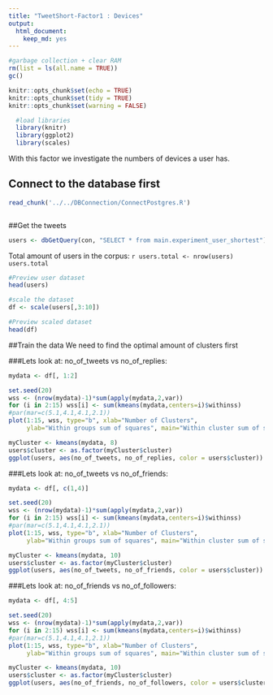```yaml
---
title: "TweetShort-Factor1 : Devices"
output: 
  html_document: 
    keep_md: yes
---
```


```r
#garbage collection + clear RAM
rm(list = ls(all.name = TRUE))
gc()
```

```r
knitr::opts_chunk$set(echo = TRUE)
knitr::opts_chunk$set(tidy = TRUE)
knitr::opts_chunk$set(warning = FALSE)
```

```r
  #load libraries
  library(knitr)
  library(ggplot2)
  library(scales)
```

With this factor we investigate the numbers of devices a user has.

## Connect to the database first
```r
read_chunk('../../DBConnection/ConnectPostgres.R')
```

```r
```

##Get the tweets
```r
users <- dbGetQuery(con, "SELECT * from main.experiment_user_shortest")
```

Total amount of users in the corpus: `r users.total <- nrow(users)
  users.total`

```r
#Preview user dataset  
head(users)

#scale the dataset
df <- scale(users[,3:10])

#Preview scaled dataset
head(df)
```

##Train the data
We need to find the optimal amount of clusters first

###Lets look at: no_of_tweets vs no_of_replies:

```r
mydata <- df[, 1:2]

set.seed(20)
wss <- (nrow(mydata)-1)*sum(apply(mydata,2,var))
for (i in 2:15) wss[i] <- sum(kmeans(mydata,centers=i)$withinss)
#par(mar=c(5.1,4.1,4.1,2.1))
plot(1:15, wss, type="b", xlab="Number of Clusters",
     ylab="Within groups sum of squares", main="Within cluster sum of squares (WCSS)")

myCluster <- kmeans(mydata, 8)
users$cluster <- as.factor(myCluster$cluster)
ggplot(users, aes(no_of_tweets, no_of_replies, color = users$cluster)) + geom_point()
```

###Lets look at: no_of_tweets vs no_of_friends:

```r
mydata <- df[, c(1,4)]

set.seed(20)
wss <- (nrow(mydata)-1)*sum(apply(mydata,2,var))
for (i in 2:15) wss[i] <- sum(kmeans(mydata,centers=i)$withinss)
#par(mar=c(5.1,4.1,4.1,2.1))
plot(1:15, wss, type="b", xlab="Number of Clusters",
     ylab="Within groups sum of squares", main="Within cluster sum of squares (WCSS)")

myCluster <- kmeans(mydata, 10)
users$cluster <- as.factor(myCluster$cluster)
ggplot(users, aes(no_of_tweets, no_of_friends, color = users$cluster)) + geom_point()
```

###Lets look at: no_of_friends vs no_of_followers:

```r
mydata <- df[, 4:5]

set.seed(20)
wss <- (nrow(mydata)-1)*sum(apply(mydata,2,var))
for (i in 2:15) wss[i] <- sum(kmeans(mydata,centers=i)$withinss)
#par(mar=c(5.1,4.1,4.1,2.1))
plot(1:15, wss, type="b", xlab="Number of Clusters",
     ylab="Within groups sum of squares", main="Within cluster sum of squares (WCSS)")

myCluster <- kmeans(mydata, 10)
users$cluster <- as.factor(myCluster$cluster)
ggplot(users, aes(no_of_friends, no_of_followers, color = users$cluster)) + geom_point()
```

```r
```